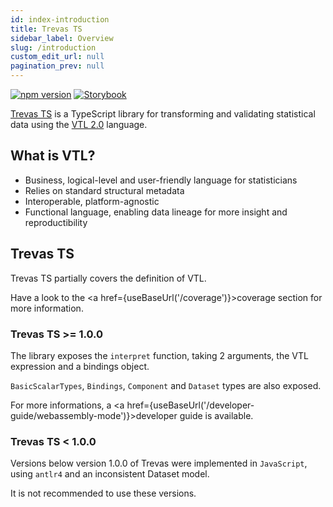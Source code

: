 ```yaml
---
id: index-introduction
title: Trevas TS
sidebar_label: Overview
slug: /introduction
custom_edit_url: null
pagination_prev: null
---
```



[![npm version](https://badge.fury.io/js/%40inseefr%2Ftrevas.svg)](https://badge.fury.io/js/%40inseefr%2Ftrevas)
[![Storybook](https://cdn.jsdelivr.net/gh/storybookjs/brand@main/badge/badge-storybook.svg)](https://inseefr.github.io/Trevas-TS/storybook)

[Trevas TS](https://github.com/InseeFr/Trevas-TS) is a TypeScript library for transforming and validating statistical data using the [VTL 2.0](https://sdmx.org/?page_id=5096) language.

## What is VTL?

- Business, logical-level and user-friendly language for statisticians
- Relies on standard structural metadata
- Interoperable, platform-agnostic
- Functional language, enabling data lineage for more insight and reproductibility

## Trevas TS

Trevas TS partially covers the definition of VTL.

Have a look to the <a href={useBaseUrl('/coverage')}>coverage</a> section for more information.

### Trevas TS >= 1.0.0

The library exposes the `interpret` function, taking 2 arguments, the VTL expression and a bindings object.

`BasicScalarTypes`, `Bindings`, `Component` and `Dataset` types are also exposed.

For more informations, a <a href={useBaseUrl('/developer-guide/webassembly-mode')}>developer guide</a> is available.

### Trevas TS < 1.0.0

Versions below version 1.0.0 of Trevas were implemented in `JavaScript`, using `antlr4` and an inconsistent Dataset model.

It is not recommended to use these versions.
